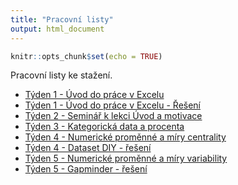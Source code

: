 ```yaml
---
title: "Pracovní listy"
output: html_document
---
```


```r
knitr::opts_chunk$set(echo = TRUE)
```

Pracovní listy ke stažení.

- [Týden 1 - Úvod do práce v Excelu](https://docs.google.com/document/d/1PJCGEFTvzgFhaEQXo859MmeG4b2EwQU_fvIkMgD_tOE/edit?usp=sharing)
- [Týden 1 - Úvod do práce v Excelu - Řešení](https://docs.google.com/document/d/11jmys8BbGHzlePOGBIL5J1eBe5rExKJm-1N5pgltxAs/edit?usp=sharing)
- [Týden 2 - Seminář k lekci Úvod a motivace](https://docs.google.com/document/d/1F0uuAZc6EZIy-RWP46HrEV2Kpd8RCQuPfkrwbURseJ8/edit?usp=sharing)
- [Týden 3 - Kategorická data a procenta](https://docs.google.com/document/d/1GpT_17ygIPohxD8kFUQA7kSxOQho0jiPhbZbo2ITdHQ/edit?usp=sharing)
- [Týden 4 - Numerické proměnné a míry centrality](https://docs.google.com/document/d/1-hEG9SJajU1VsJMP1VnSC0KH-ubwaz3pGDsf6WxJmu4/edit?usp=sharing)
- [Týden 4 - Dataset DIY - řešení](https://docs.google.com/spreadsheets/d/10-Xk70IWKNiHtvOmvc53BUB-hwpWnagO/edit?usp=sharing&ouid=108897516173003443305&rtpof=true&sd=true)
- [Týden 5 - Numerické proměnné a míry variability](https://docs.google.com/document/d/1be57Xv1iAeCPyIVKpAtweam8NiI-yGn5Derz98jPyLo/edit?usp=sharing)
- [Týden 5 - Gapminder - řešení](https://docs.google.com/spreadsheets/d/1-qSDYFZGp7ZA4ffYLRc1GWC4THoZDkDtY2TarZbRgg8/edit?usp=sharing)